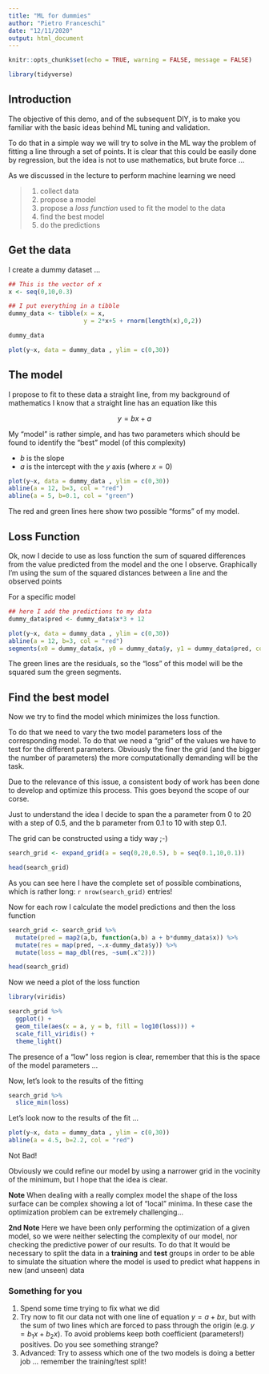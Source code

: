 ```yaml
---
title: "ML for dummies"
author: "Pietro Franceschi"
date: "12/11/2020"
output: html_document
---
```


```r
knitr::opts_chunk$set(echo = TRUE, warning = FALSE, message = FALSE)
```


```r
library(tidyverse)
```

## Introduction

The objective of this demo, and of the subsequent DIY, is to make you familiar with the basic ideas behind ML tuning and validation.

To do that in a simple way we will try to solve in the ML way the problem of fitting a line through a set of points. It is clear that this could be easily done by regression, but the idea is not to use mathematics, but brute force ...


As we discussed in the lecture to perform machine learning we need 

>1. collect data
>2. propose a model
>3. propose a _loss function_ used to fit the model to the data
>4. find the best model
>5. do the predictions


## Get the data

I create a dummy dataset ...

```r
## This is the vector of x
x <- seq(0,10,0.3)

## I put everything in a tibble
dummy_data <- tibble(x = x, 
                     y = 2*x+5 + rnorm(length(x),0,2))

dummy_data

```


```r
plot(y~x, data = dummy_data , ylim = c(0,30))
```


## The model

I propose to fit to these data a straight line, from my background of mathematics I know that a straight line has an equation like this

$$
y = bx + a
$$

My "model" is rather simple, and has two parameters which should be found to identify the "best" model (of this complexity)

* $b$ is the slope
* $a$ is the intercept with the $y$ axis (where $x=0$)


```r
plot(y~x, data = dummy_data , ylim = c(0,30))
abline(a = 12, b=3, col = "red")
abline(a = 5, b=0.1, col = "green")
```

The red and green lines here show two possible "forms" of my model.

## Loss Function

Ok, now I decide to use as loss function the sum of squared differences from the value predicted from the model and the one I observe. Graphically I'm using the sum of the squared distances between a line and the observed points


For a specific model 

```r
## here I add the predictions to my data
dummy_data$pred <- dummy_data$x*3 + 12
```


```r
plot(y~x, data = dummy_data , ylim = c(0,30))
abline(a = 12, b=3, col = "red")
segments(x0 = dummy_data$x, y0 = dummy_data$y, y1 = dummy_data$pred, col = "green")
```

The green lines are the residuals, so the "loss" of this model will be the squared sum  the green segments.


## Find the best model

Now we try to find the model which minimizes the loss function.

To do that we need to vary the two model parameters loss of the corresponding model. To do that we need a "grid" of the values we have to test for the different parameters. Obviously the finer the grid (and the bigger the number of parameters) the more computationally demanding will be the task. 

Due to the relevance of this issue, a consistent body of work has been done to develop and optimize this process. This goes beyond the scope of our corse.

Just to understand the idea I decide to span the a parameter from 0 to 20 with a step of 0.5, and the b parameter from 0.1 to 10 with step 0.1.

The grid can be constructed using a tidy way ;-)

```r
search_grid <- expand_grid(a = seq(0,20,0.5), b = seq(0.1,10,0.1))

head(search_grid)
```

As you can see here I have the complete set of possible combinations, which is rather long:  `r nrow(search_grid)` entries!

Now for each row I calculate the model predictions and then the loss function


```r
search_grid <- search_grid %>% 
  mutate(pred = map2(a,b, function(a,b) a + b*dummy_data$x)) %>% 
  mutate(res = map(pred, ~.x-dummy_data$y)) %>% 
  mutate(loss = map_dbl(res, ~sum(.x^2)))

head(search_grid)
```


Now we need a plot of the loss function


```r
library(viridis)

search_grid %>% 
  ggplot() + 
  geom_tile(aes(x = a, y = b, fill = log10(loss))) + 
  scale_fill_viridis() +
  theme_light()
```

The presence of a "low" loss region is clear, remember that this is the space of the model parameters ...

Now, let's look to the results of the fitting


```r
search_grid %>% 
  slice_min(loss)
```

Let's look now to the results of the fit ...


```r
plot(y~x, data = dummy_data , ylim = c(0,30))
abline(a = 4.5, b=2.2, col = "red")

```


Not Bad!

Obviously we could refine our model by using a narrower grid in the vocinity of the minimum, but I hope that the idea is clear.

**Note** When dealing with a really complex model the shape of the loss surface can be complex showing a lot of "local" minima.
In these case the optimization problem can be extremely challenging...

**2nd Note** Here we have been only performing the optimization of a given model, so we were neither selecting the complexity of our model, nor checking the predictive power of our results. To do that It would be necessary to split the data in a **training**  and **test** groups in order to be able to simulate the situation where the model is used to predict what happens in new (and unseen) data


### Something for you

1. Spend some time trying to fix what we did
2. Try now to fit our data not with one line of equation $y=a+bx$, but with the sum of two lines which are forced to pass through the origin (e.g. $y=b_{1}x + b_{2}x$). To avoid problems keep both coefficient (parameters!) positives. Do you see something strange?
3. Advanced: Try to assess which one of the two models is doing a better job ... remember the training/test split!












